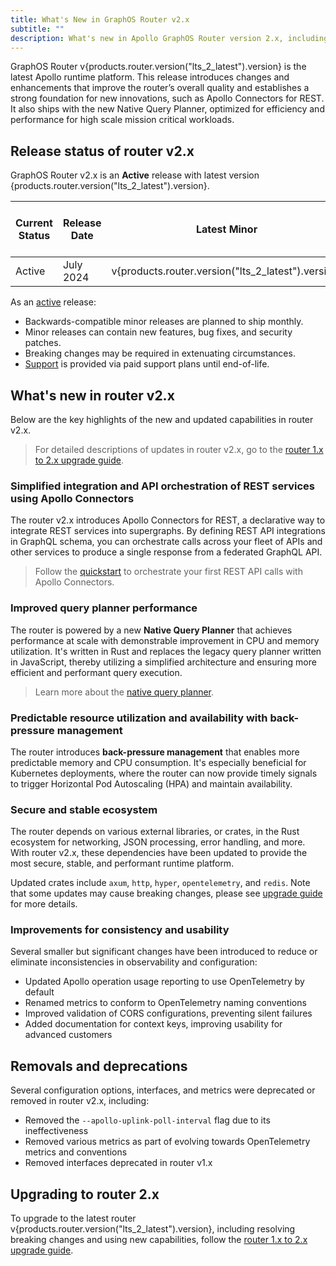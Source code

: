 ```yaml
---
title: What's New in GraphOS Router v2.x
subtitle: ""
description: What's new in Apollo GraphOS Router version 2.x, including Long Term Release (LTS) status, key features, and how to upgrade
---
```


GraphOS Router v{products.router.version("lts_2_latest").version} is the latest Apollo runtime platform. This release introduces changes and enhancements that improve the router’s overall quality and establishes a strong foundation for new innovations, such as Apollo Connectors for REST. It also ships with the new Native Query Planner, optimized for efficiency and performance for high scale mission critical workloads. 

## Release status of router v2.x

GraphOS Router v2.x is an **Active** release with latest version {products.router.version("lts_2_latest").version}.

| Current Status | Release Date | Latest Minor | Active Date    | Maintenance Date | End of Life Date |
| -------------- | ------------ | ------------ | -------------- | ---------------- | ---------------- |
| Active    | July 2024  | v{products.router.version("lts_2_latest").version}  |  February 2025 | -     | -     |

As an [active](/graphos/reference/router-release-lifecycle#active) release:

- Backwards-compatible minor releases are planned to ship monthly.
- Minor releases can contain new features, bug fixes, and security patches.
- Breaking changes may be required in extenuating circumstances.
- [Support](https://www.apollographql.com/enterprise/support) is provided via paid support plans until end-of-life. 

## What's new in router v2.x

Below are the key highlights of the new and updated capabilities in router v2.x.

> For detailed descriptions of updates in router v2.x, go to the [router 1.x to 2.x upgrade guide](/graphos/reference/upgrade/from-router-v1). 

### Simplified integration and API orchestration of REST services using Apollo Connectors

The router v2.x introduces Apollo Connectors for REST, a declarative way to integrate REST services into supergraphs. By defining REST API integrations in GraphQL schema, you can orchestrate calls across your fleet of APIs and other services to produce a single response from a federated GraphQL API.

> Follow the [quickstart](/graphos/get-started/guides/rest-quickstart) to orchestrate your first REST API calls with Apollo Connectors.

### Improved query planner performance

The router is powered by a new **Native Query Planner** that achieves performance at scale with demonstrable improvement in CPU and memory utilization. It's written in Rust and replaces the legacy query planner written in JavaScript, thereby utilizing a simplified architecture and ensuring more efficient and performant query execution.

> Learn more about the [native query planner](graphos/routing/query-planning/native-query-planner).

### Predictable resource utilization and availability with back-pressure management

The router introduces **back-pressure management** that enables more predictable memory and CPU consumption. It's especially beneficial for Kubernetes deployments, where the router can now provide timely signals to trigger Horizontal Pod Autoscaling (HPA) and maintain availability. 

### Secure and stable ecosystem

The router depends on various external libraries, or crates, in the Rust ecosystem for networking, JSON processing, error handling, and more. With router v2.x, these dependencies have been updated to provide the most secure, stable, and performant runtime platform. 

Updated crates include `axum`, `http`, `hyper`, `opentelemetry`, and `redis`. Note that some updates may cause breaking changes, please see [upgrade guide](https://www.apollographql.com/docs/graphos/reference/migration/from-router-v1) for more details.

### Improvements for consistency and usability 

Several smaller but significant changes have been introduced to reduce or eliminate inconsistencies in observability and configuration:

- Updated Apollo operation usage reporting to use OpenTelemetry by default
- Renamed metrics to conform to OpenTelemetry naming conventions
- Improved validation of CORS configurations, preventing silent failures
- Added documentation for context keys, improving usability for advanced customers

## Removals and deprecations

Several configuration options, interfaces, and metrics were deprecated or removed in router v2.x, including:

- Removed the `--apollo-uplink-poll-interval` flag due to its ineffectiveness
- Removed various metrics as part of evolving towards OpenTelemetry metrics and conventions 
- Removed interfaces deprecated in router v1.x 

## Upgrading to router 2.x

To upgrade to the latest router v{products.router.version("lts_2_latest").version}, including resolving breaking changes and using new capabilities, follow the [router 1.x to 2.x upgrade guide](/graphos/reference/upgrade/from-router-v1).